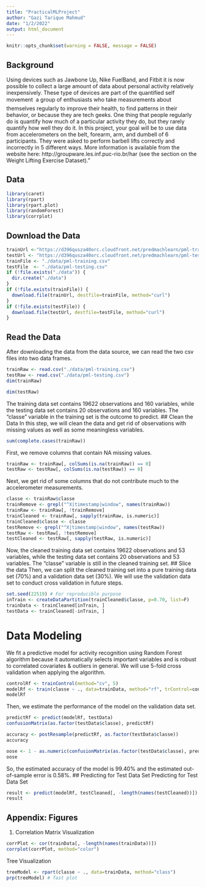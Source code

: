 ---
title: "PracticalMLProject"
author: "Gazi Tarique Mahmud"
date: "1/2/2022"
output: html_document
---
```{r setup, include=FALSE} 
knitr::opts_chunk$set(warning = FALSE, message = FALSE) 
```
## Background

Using devices such as Jawbone Up, Nike FuelBand, and Fitbit it is now possible to collect a large amount of data about personal activity relatively inexpensively. These type of devices are part of the quantified self movement  a group of enthusiasts who take measurements about themselves regularly to improve their health, to find patterns in their behavior, or because they are tech geeks. One thing that people regularly do is quantify how much of a particular activity they do, but they rarely quantify how well they do it. In this project, your goal will be to use data from accelerometers on the belt, forearm, arm, and dumbell of 6 participants. They were asked to perform barbell lifts correctly and incorrectly in 5 different ways. More information is available from the website here: http://groupware.les.inf.puc-rio.br/har (see the section on the Weight Lifting Exercise Dataset)."

## Data


```{r cache=TRUE}
library(caret)
library(rpart)
library(rpart.plot)
library(randomForest)
library(corrplot)
```

## Download the Data
```{r cache=TRUE}
trainUrl <-"https://d396qusza40orc.cloudfront.net/predmachlearn/pml-training.csv"
testUrl <- "https://d396qusza40orc.cloudfront.net/predmachlearn/pml-testing.csv"
trainFile <- "./data/pml-training.csv"
testFile  <- "./data/pml-testing.csv"
if (!file.exists("./data")) {
  dir.create("./data")
}
if (!file.exists(trainFile)) {
  download.file(trainUrl, destfile=trainFile, method="curl")
}
if (!file.exists(testFile)) {
  download.file(testUrl, destfile=testFile, method="curl")
}
```

## Read the Data
After downloading the data from the data source, we can read the two csv files into two data frames.
```{r cache=TRUE}
trainRaw <- read.csv("./data/pml-training.csv")
testRaw <- read.csv("./data/pml-testing.csv")
dim(trainRaw)
```
```{r cache=TRUE}
dim(testRaw)
```
The training data set contains 19622 observations and 160 variables, while the testing data set contains 20 observations and 160 variables. The “classe” variable in the training set is the outcome to predict.
## Clean the Data
In this step, we will clean the data and get rid of observations with missing values as well as some meaningless variables.
```{r cache=TRUE}
sum(complete.cases(trainRaw))
```
First, we remove columns that contain NA missing values.
```{r cache=TRUE}
trainRaw <- trainRaw[, colSums(is.na(trainRaw)) == 0] 
testRaw <- testRaw[, colSums(is.na(testRaw)) == 0] 
```
Next, we get rid of some columns that do not contribute much to the accelerometer measurements.
```{r cache=TRUE}
classe <- trainRaw$classe
trainRemove <- grepl("^X|timestamp|window", names(trainRaw))
trainRaw <- trainRaw[, !trainRemove]
trainCleaned <- trainRaw[, sapply(trainRaw, is.numeric)]
trainCleaned$classe <- classe
testRemove <- grepl("^X|timestamp|window", names(testRaw))
testRaw <- testRaw[, !testRemove]
testCleaned <- testRaw[, sapply(testRaw, is.numeric)]
```
Now, the cleaned training data set contains 19622 observations and 53 variables, while the testing data set contains 20 observations and 53 variables. The “classe” variable is still in the cleaned training set.
## Slice the data
Then, we can split the cleaned training set into a pure training data set (70%) and a validation data set (30%). We will use the validation data set to conduct cross validation in future steps.
```{r cache=TRUE}
set.seed(22519) # For reproducible purpose
inTrain <- createDataPartition(trainCleaned$classe, p=0.70, list=F)
trainData <- trainCleaned[inTrain, ]
testData <- trainCleaned[-inTrain, ]
```
# Data Modeling
We fit a predictive model for activity recognition using Random Forest algorithm because it automatically selects important variables and is robust to correlated covariates & outliers in general. We will use 5-fold cross validation when applying the algorithm.
```{r cache=TRUE}
controlRf <- trainControl(method="cv", 5)
modelRf <- train(classe ~ ., data=trainData, method="rf", trControl=controlRf, ntree=250)
modelRf
```
Then, we estimate the performance of the model on the validation data set.
```{r cache=TRUE}
predictRf <- predict(modelRf, testData)
confusionMatrix(as.factor(testData$classe), predictRf)
```
```{r cache=TRUE}
accuracy <- postResample(predictRf, as.factor(testData$classe))
accuracy
```
```{r cache=TRUE}
oose <- 1 - as.numeric(confusionMatrix(as.factor(testData$classe), predictRf)$overall[1])
oose
```
So, the estimated accuracy of the model is 99.40% and the estimated out-of-sample error is 0.58%.
## Predicting for Test Data Set
Predicting for Test Data Set
```{r cache=TRUE}
result <- predict(modelRf, testCleaned[, -length(names(testCleaned))])
result
```
## Appendix: Figures
1. Correlation Matrix Visualization
```{r cache=TRUE}
corrPlot <- cor(trainData[, -length(names(trainData))])
corrplot(corrPlot, method="color")
```
Tree Visualization
```{r cache=TRUE}
treeModel <- rpart(classe ~ ., data=trainData, method="class")
prp(treeModel) # fast plot
```